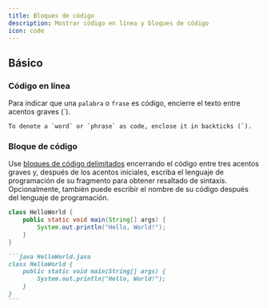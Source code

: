 ```yaml
---
title: Bloques de código
description: Mostrar código en línea y bloques de código
icon: code
---
```


## Básico

### Código en línea
Para indicar que una `palabra` o `frase` es código, encierre el texto entre acentos graves (\`).

```
To denote a `word` or `phrase` as code, enclose it in backticks (`).
```

### Bloque de código
Use [bloques de código delimitados](https://www.markdownguide.org/extended-syntax/#fenced-code-blocks) encerrando el código entre tres acentos graves y, después de los acentos iniciales, escriba el lenguaje de programación de su fragmento para obtener resaltado de sintaxis. Opcionalmente, también puede escribir el nombre de su código después del lenguaje de programación.

```java HelloWorld.java
class HelloWorld {
    public static void main(String[] args) {
        System.out.println("Hello, World!");
    }
}
```

````md
```java HelloWorld.java
class HelloWorld {
    public static void main(String[] args) {
        System.out.println("Hello, World!");
    }
}
```
````